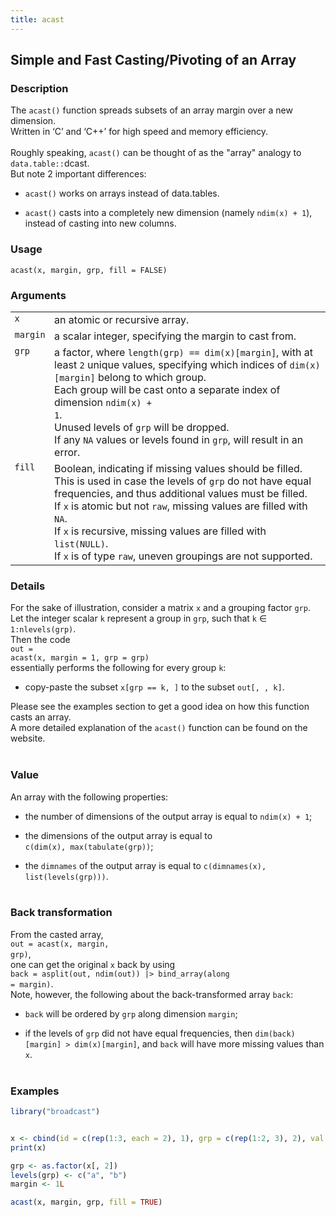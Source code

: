 ```yaml
---
title: acast
---
```

## Simple and Fast Casting/Pivoting of an Array {.unnumbered}


### Description

The <code>acast()</code> function spreads subsets of an array margin over a new dimension. <br />
Written in 'C' and 'C++' for high speed and memory efficiency. <br />
<br />
Roughly speaking, <code>acast()</code> can be thought of as the &quot;array&quot; analogy to
<code>data.table::</code>dcast. <br />
But note 2 important differences:


<ul>
<li> <code>acast()</code> works on arrays instead of data.tables.

</li>
<li> <code>acast()</code> casts into a completely new dimension
(namely <code>ndim(x) + 1</code>),
instead of casting into new columns.

</li></ul>



### Usage

<pre><code class='language-R'>acast(x, margin, grp, fill = FALSE)
</code></pre>


### Arguments

<table>
<tr><td style = "white-space: collapse; font-family: monospace; vertical-align: top"><code id="x">x</code></td>
<td>
an atomic or recursive array.
</td></tr>
<tr><td style = "white-space: collapse; font-family: monospace; vertical-align: top"><code id="margin">margin</code></td>
<td>
a scalar integer, specifying the margin to cast from.
</td></tr>
<tr><td style = "white-space: collapse; font-family: monospace; vertical-align: top"><code id="grp">grp</code></td>
<td>
a factor, where <code>length(grp) == dim(x)[margin]</code>, with at least <code>2</code> unique values,
specifying which indices of <code>dim(x)[margin]</code> belong to which group. <br />
Each group will be cast onto a separate index of dimension <code>ndim(x) + 1</code>. <br />
Unused levels of <code>grp</code> will be dropped. <br />
If any <code>NA</code> values or levels found in <code>grp</code>, will result in an error.
</td></tr>
<tr><td style = "white-space: collapse; font-family: monospace; vertical-align: top"><code id="fill">fill</code></td>
<td>
Boolean, indicating if missing values should be filled. <br />
This is used in case the levels of <code>grp</code> do not have equal frequencies,
and thus additional values must be filled. <br />
If <code>x</code> is atomic but not <code>raw</code>, missing values are filled with <code>NA</code>. <br />
If <code>x</code> is recursive, missing values are filled with <code>list(NULL)</code>. <br />
If <code>x</code> is of type <code>raw</code>, uneven groupings are not supported.
</td></tr>
</table>


### Details

For the sake of illustration, consider a matrix <code>x</code> and a grouping factor <code>grp</code>. <br />
Let the integer scalar <code>k</code> represent a group in <code>grp</code>, such that <code>k</code> $\in$ <code>1:nlevels(grp)</code>. <br />
Then the code <br />
<code>out = acast(x, margin = 1, grp = grp)</code> <br />
essentially performs the following for every group <code>k</code>:


<ul>
<li> copy-paste the subset <code>x[grp == k, ]</code> to the subset <code>out[, , k]</code>.

</li></ul>

Please see the examples section
to get a good idea on how this function casts an array. <br />
A more detailed explanation of the <code>acast()</code> function
can be found on the website. <br /> <br />



### Value

An array with the following properties:


<ul>
<li> the number of dimensions of the output array is equal to <code>ndim(x) + 1</code>;

</li>
<li> the dimensions of the output array is equal to <code style="white-space: pre;">c(dim(x), max(tabulate(grp))</code>;

</li>
<li> the <code>dimnames</code> of the output array is equal to <code>c(dimnames(x), list(levels(grp)))</code>. <br /> <br />

</li></ul>



### Back transformation

From the casted array, <br />
<code>out = acast(x, margin, grp)</code>, <br />
one can get the original <code>x</code> back by using <br />
<code>back = asplit(out, ndim(out)) |&gt; bind_array(along = margin)</code>. <br />
Note, however, the following about the back-transformed array <code>back</code>:


<ul>
<li> <code>back</code> will be ordered by <code>grp</code> along dimension <code>margin</code>;

</li>
<li> if the levels of <code>grp</code> did not have equal frequencies,
then <code>dim(back)[margin] &gt; dim(x)[margin]</code>,
and <code>back</code> will have more missing values than <code>x</code>. <br /> <br />

</li></ul>



### Examples
```r
library("broadcast")


x <- cbind(id = c(rep(1:3, each = 2), 1), grp = c(rep(1:2, 3), 2), val = rnorm(7))
print(x)

grp <- as.factor(x[, 2])
levels(grp) <- c("a", "b")
margin <- 1L

acast(x, margin, grp, fill = TRUE)


```
